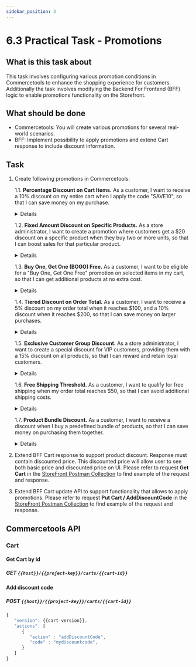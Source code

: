 ```yaml
---
sidebar_position: 3
---
```



# 6.3 Practical Task - Promotions

## What is this task about
This task involves configuring various promotion conditions in Commercetools to enhance the shopping experience for customers.
Additionally the task involves modifying the Backend For Frontend (BFF) logic to enable promotions functionality on the Storefront.


## What should be done
* Commercetools: You will create various promotions for several real-world scenarios.
* BFF: Implement possibility to apply promotions and extend Cart response to include discount information.


## Task

1. Create following promotions in Commercetools:

    1.1. **Percentage Discount on Cart Items.**
    As a customer, I want to receive a 10% discount on my entire cart when I apply the code "SAVE10", so that I can save money on my purchase.
    <details>
        ![promotions-cart-discount-save10-1.png](assets/promotions-cart-discount-save10-1.png)
        ![promotions-cart-discount-save10-2.png](assets/promotions-cart-discount-save10-2.png)
    </details>

    1.2. **Fixed Amount Discount on Specific Products.**
    As a store administrator, I want to create a promotion where customers get a $20 discount on a specific product when they buy two or more units, so that I can boost sales for that particular product.
    <details>
        ![promotions-cart-discount-quantity-greater-than-1.png](assets/promotions-cart-discount-quantity-greater-than-1.png)
        ![promotions-cart-discount-quantity-greater-than-2.png](assets/promotions-cart-discount-quantity-greater-than-2.png)
    </details>


    1.3. **Buy One, Get One (BOGO) Free.**
    As a customer, I want to be eligible for a "Buy One, Get One Free" promotion on selected items in my cart, so that I can get additional products at no extra cost.
    <details>
        ![promotions-BOGO.png](assets/promotions-BOGO.png)
    </details>

    1.4. **Tiered Discount on Order Total.**
    As a customer, I want to receive a 5% discount on my order total when it reaches $100, and a 10% discount when it reaches $200, so that I can save money on larger purchases.
    <details>
        ![promotions-tired-discount-1.png](assets/promotions-tired-discount-1.png)
        ![promotions-tired-discount-2.png](assets/promotions-tired-discount-2.png)
    </details>

    1.5. **Exclusive Customer Group Discount.**
    As a store administrator, I want to create a special discount for VIP customers, providing them with a 15% discount on all products, so that I can reward and retain loyal customers.
    <details>
        ![promotions-vip-customers.png](assets/promotions-vip-customers.png)
    </details>

    1.6. **Free Shipping Threshold.**
    As a customer, I want to qualify for free shipping when my order total reaches $50, so that I can avoid additional shipping costs.
    <details>
        ![promotions-free-shipping.png](assets/promotions-free-shipping.png)
    </details>


    1.7. **Product Bundle Discount.**
    As a customer, I want to receive a discount when I buy a predefined bundle of products, so that I can save money on purchasing them together.
    <details>
        ![promotions-bundle-1.png](assets/promotions-bundle-1.png)
        ![promotions-bundle-2.png](assets/promotions-bundle-2.png)
    </details>


2. Extend BFF Cart response to support product discount. Response must contain discounted price. This discounted price will allow user to see both basic price and discounted price on UI. Please refer to request **Get Cart** in the [StoreFront Postman Collection](https://github.com/EPAM-JS-Competency-center/camp-storefront-nuxt/tree/main/postman) to find example of the request and response.

3. Extend BFF Cart update API to support functionality that allows to apply promotions. Please refer to request **Put Cart / AddDiscountCode** in the [StoreFront Postman Collection](https://github.com/EPAM-JS-Competency-center/camp-storefront-nuxt/tree/main/postman) to find example of the request and response.

## Commercetools API

### Cart
#### Get Cart by id
##### <Highlight color="#108a8c">GET</Highlight> `{{host}}/{{project-key}}/carts/{{cart-id}}`

#### Add discount code
##### <Highlight color="#109049">POST</Highlight> `{{host}}/{{project-key}}/carts/{{cart-id}}`
```jsx title="Request Body"
{
   "version": {{cart-version}},
   "actions": [
      {
         "action" : "addDiscountCode",
         "code" : "mydiscountcode",
      }
   ]
}
```